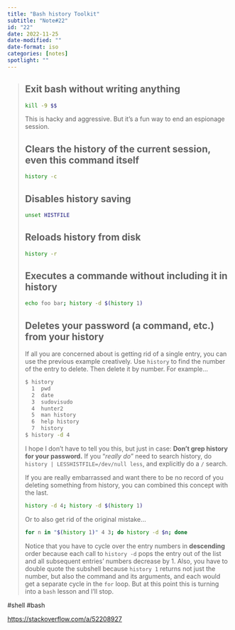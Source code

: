 ```yaml
---
title: "Bash history Toolkit"
subtitle: "Note#22"
id: "22"
date: 2022-11-25
date-modified: ""
date-format: iso
categories: [notes]
spotlight: ""
---
```

> ## Exit bash without writing anything
>
> ```bash
> kill -9 $$
> ```
>
> This is hacky and aggressive. But it's a fun way to end an espionage session.
>
> ## Clears the history of the current session, even this command itself
>
> ```bash
> history -c
> ```
>
> ## Disables history saving
>
> ```bash
> unset HISTFILE
> ```
>
> ##  Reloads history from disk
>
> ```bash
> history -r
> ```
>
> ## Executes a commande without including it in history
>
> ```bash
> echo foo bar; history -d $(history 1)
> ```
>
> ## Deletes your password (a command, etc.) from your history
>
> If all you are concerned about is getting rid of a single entry, you can use the previous example creatively. Use `history` to find the number of the entry to delete. Then delete it by number. For example...
>
> ```bash
> $ history
>   1  pwd
>   2  date
>   3  sudovisudo
>   4  hunter2
>   5  man history
>   6  help history
>   7  history
> $ history -d 4
> ```
>
> I hope I don't have to tell you this, but just in case: **Don't grep history for your password.** If you "*really do*" need to search history, do `history | LESSHISTFILE=/dev/null less`, and explicitly do a `/` search.
>
> If you are really embarrassed and want there to be no record of you deleting something from history, you can combined this concept with the last.
>
> ```bash
> history -d 4; history -d $(history 1)
> ```
>
> Or to also get rid of the original mistake...
>
> ```bash
> for n in "$(history 1)" 4 3; do history -d $n; done
> ```
>
> Notice that you have to cycle over the entry numbers in **descending** order because each call to `history -d` pops the entry out of the list and all subsequent entries' numbers decrease by 1. Also, you have to double quote the subshell because `history 1` returns not just the number, but also the command and its arguments, and each would get a separate cycle in the `for` loop. But at this point this is turning into a `bash` lesson and I'll stop.

  #shell #bash

<https://stackoverflow.com/a/52208927>
